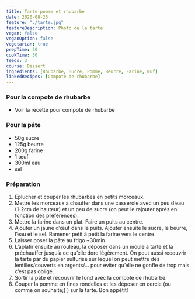 ```yaml
---
title: Tarte pomme et rhubarbe
date: 2020-08-25
feature: "./tarte.jpg"
featureDescription: Photo de la tarte
vegan: false
veganOption: false
vegetarian: true
prepTime: 20
cookTime: 30
feeds: 3
course: Dessert
ingredients: [Rhubarbe, Sucre, Pomme, Beurre, Farine, Œuf]
linkedRecipes: [Compote de rhubarbe]
---
```


<Ingredients>

### Pour la compote de rhubarbe

- Voir la recette pour <LinkedRecipe id="Compote de rhubarbe">compote de rhubarbe</LinkedRecipe>

### Pour la pâte

- 50g <Ing id="Sucre">sucre</Ing>
- 125g <Ing id="Beurre">beurre</Ing>
- 200g <Ing id="Farine">farine</Ing>
- 1 <Ing id="Œuf">œuf</Ing>
- 300ml eau
- sel

</Ingredients>

### Préparation

1. Eplucher et couper les rhubarbes en petits morceaux.
2. Mettre les morceaux à chauffer dans une casserole avec un peu d’eau (1-2cm de
hauteur) et un peu de sucre (on peut le rajouter après en fonction des
préférences).
3. Mettre la farine dans un plat. Faire un puits au centre.
4. Ajouter un jaune d’œuf dans le puits. Ajouter ensuite le sucre, le beurre,
l’eau et le sel. Ramener petit à petit la farine vers le centre.
5. Laisser poser la pâte au frigo ~30min.
6. L’aplatir ensuite au rouleau, la déposer dans un moule à tarte et la préchauffer
jusqu’à ce qu’elle dore légèrement. On peut aussi recouvrir la tarte par du papier sulfurisé sur lequel on peut mettre des lentilles/couverts en argents/… pour éviter qu’elle ne gonfle de trop mais c’est pas obligé.
7. Sortir la pâte et recouvrir le fond avec la compote de rhubarbe.
8. Couper la pomme en fines rondelles et les déposer en cercle (ou comme on souhaite;) ) sur la tarte. Bon appétit!
